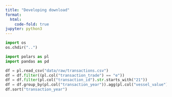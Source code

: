 ```yaml
---
title: "Developing download"
format:
  html:
    code-fold: true
jupyter: python3
---
```


```python
import os
os.chdir("..")
```

```python
import polars as pl
import pandas as pd
```

```python
df = pl.read_csv("data/raw/transactions.csv")
df = df.filter((pl.col("transaction_trade") == "e"))
df = df.filter(pl.col("transaction_id").str.starts_with("21"))
df = df.group_by(pl.col("transaction_year")).agg(pl.col("vessel_value").cast(pl.Int64).sum().alias("vessel_value"))
df.sort("transaction_year")
```


